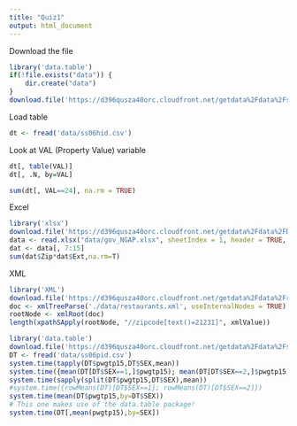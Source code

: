 ```yaml
---
title: "Quiz1"
output: html_document
---
```


Download the file
```r
library('data.table')
if(!file.exists("data")) {
    dir.create("data")
}
download.file('https://d396qusza40orc.cloudfront.net/getdata%2Fdata%2Fss06hid.csv', destfile='data/ss06hid.csv', method="curl")
```

Load table
```r
dt <- fread('data/ss06hid.csv')
```

Look at VAL (Property Value) variable
```r
dt[, table(VAL)]
dt[, .N, by=VAL]

sum(dt[, VAL==24], na.rm = TRUE)
```

Excel
```r
library('xlsx')
download.file('https://d396qusza40orc.cloudfront.net/getdata%2Fdata%2FDATA.gov_NGAP.xlsx', destfile='data/gov_NGAP.xlsx', method="curl")
data <- read.xlsx("data/gov_NGAP.xlsx", sheetIndex = 1, header = TRUE, startRow = 18, endRow = 23)
dat <- data[, 7:15]
sum(dat$Zip*dat$Ext,na.rm=T) 
```

XML
```r
library('XML')
download.file('https://d396qusza40orc.cloudfront.net/getdata%2Fdata%2Frestaurants.xml', destfile='data/restaurants.xml', method="curl")
doc <- xmlTreeParse('./data/restaurants.xml', useInternalNodes = TRUE)
rootNode <- xmlRoot(doc)
length(xpathSApply(rootNode, "//zipcode[text()=21231]", xmlValue))
```

```r
library('data.table')
download.file('https://d396qusza40orc.cloudfront.net/getdata%2Fdata%2Fss06pid.csv', destfile='data/ss06pid.csv', method="curl")
DT <- fread('data/ss06pid.csv')
system.time(tapply(DT$pwgtp15,DT$SEX,mean))
system.time({mean(DT[DT$SEX==1,]$pwgtp15); mean(DT[DT$SEX==2,]$pwgtp15)})
system.time(sapply(split(DT$pwgtp15,DT$SEX),mean))
#system.time({rowMeans(DT)[DT$SEX==1]; rowMeans(DT)[DT$SEX==2]})
system.time(mean(DT$pwgtp15,by=DT$SEX))
# This one makes use of the data.table package!
system.time(DT[,mean(pwgtp15),by=SEX])
```
